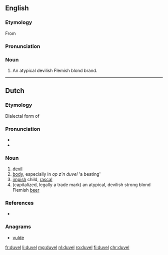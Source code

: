 ==English==

===Etymology===
From {{etyl|nl|en}} {{m|nl|duvel||devil}}

===Pronunciation===
{{rfap|lang=en}}

===Noun===
{{en-noun}}

# An atypical devilish Flemish blond {{l|en|beer}} brand.

----

==Dutch==

===Etymology===
Dialectal form of {{m|nl|duivel}}

===Pronunciation===
* {{audio|Nl-duvel.ogg|Audio|lang=nl}}
* {{hyphenation|du|vel|lang=nl}}

===Noun===
{{nl-noun|m|-s|duveltje}}

# [[devil]]
# [[body]], especially in ''op z'n duvel'' 'a beating'
# [[impish]] child, [[rascal]]
# (capitalized, legally a trade mark) an atypical, devilish strong blond Flemish [[beer]]

===References===
* {{R:Koenen}}

===Anagrams===
* [[vulde#Dutch|vulde]]

[[fr:duvel]]
[[li:duvel]]
[[mg:duvel]]
[[nl:duvel]]
[[ro:duvel]]
[[fi:duvel]]
[[chr:duvel]]